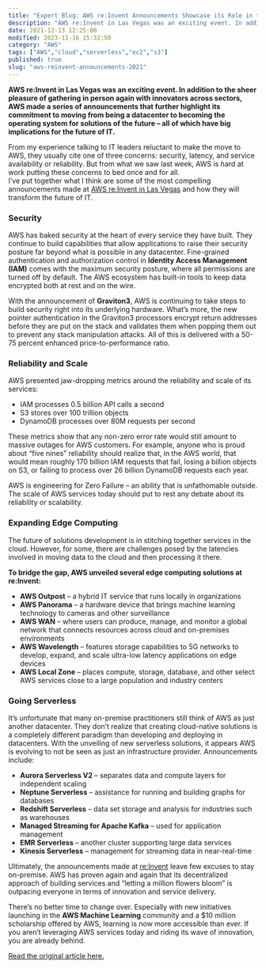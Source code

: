 ```yaml
---
title: "Expert Blog: AWS re:Invent Announcements Showcase its Role in the Future of IT"
description: "AWS re:Invent in Las Vegas was an exciting event. In addition to the sheer pleasure of gathering in person again with innovators across sectors, AWS made a seri..."
date: 2021-12-13 12:25:00
modified: 2023-11-16 15:32:50
category: "AWS"
tags: ["AWS","cloud","serverless","ec2","s3"]
published: true
slug: "aws-reinvent-announcements-2021"
---
```


**AWS re:Invent in Las Vegas was an exciting event. In addition to the sheer pleasure of gathering in person again with innovators across sectors, AWS made a series of announcements that further highlight its commitment to moving from being a datacenter to becoming the operating system for solutions of the future – all of which have big implications for the future of IT.**

From my experience talking to IT leaders reluctant to make the move to AWS, they usually cite one of three concerns: security, latency, and service availability or reliability. But from what we saw last week, AWS is hard at work putting these concerns to bed once and for all.  
I’ve put together what I think are some of the most compelling announcements made at [AWS re:Invent in Las Vegas](https://hostingjournalist.com/aws-reinvent-new-amazon-ec2-instances-private-5g-services-and-more/) and how they will transform the future of IT.

### Security

AWS has baked security at the heart of every service they have built. They continue to build capabilities that allow applications to raise their security posture far beyond what is possible in any datacenter. Fine-grained authentication and authorization control in **Identity Access Management (IAM)** comes with the maximum security posture, where all permissions are turned off by default. The AWS ecosystem has built-in tools to keep data encrypted both at rest and on the wire.

With the announcement of **Graviton3**, AWS is continuing to take steps to build security right into its underlying hardware. What’s more, the new pointer authentication in the Graviton3 processors encrypt return addresses before they are put on the stack and validates them when popping them out to prevent any stack manipulation attacks. All of this is delivered with a 50-75 percent enhanced price-to-performance ratio.

### Reliability and Scale

AWS presented jaw-dropping metrics around the reliability and scale of its services:

-   IAM processes 0.5 billion API calls a second
-   S3 stores over 100 trillion objects
-   DynamoDB processes over 80M requests per second

These metrics show that any non-zero error rate would still amount to massive outages for AWS customers. For example, anyone who is proud about “five nines” reliability should realize that, in the AWS world, that would mean roughly 170 billion IAM requests that fail, losing a billion objects on S3, or failing to process over 26 billion DynamoDB requests each year.

AWS is engineering for Zero Failure – an ability that is unfathomable outside. The scale of AWS services today should put to rest any debate about its reliability or scalability.

### Expanding Edge Computing

The future of solutions development is in stitching together services in the cloud. However, for some, there are challenges posed by the latencies involved in moving data to the cloud and then processing it there.

**To bridge the gap, AWS unveiled several edge computing solutions at re:Invent:**

-   **AWS Outpost** – a hybrid IT service that runs locally in organizations
-   **AWS Panorama** – a hardware device that brings machine learning technology to cameras and other surveillance
-   **AWS WAN** – where users can produce, manage, and monitor a global network that connects resources across cloud and on-premises environments
-   **AWS Wavelength** – features storage capabilities to 5G networks to develop, expand, and scale ultra-low latency applications on edge devices
-   **AWS Local Zone** – places compute, storage, database, and other select AWS services close to a large population and industry centers

### Going Serverless

It’s unfortunate that many on-premise practitioners still think of AWS as just another datacenter. They don’t realize that creating cloud-native solutions is a completely different paradigm than developing and deploying in datacenters. With the unveiling of new serverless solutions, it appears AWS is evolving to not be seen as just an infrastructure provider. Announcements include:

-   **Aurora Serverless V2** – separates data and compute layers for independent scaling
-   **Neptune Serverless** – assistance for running and building graphs for databases
-   **Redshift Serverless** – data set storage and analysis for industries such as warehouses
-   **Managed Streaming for Apache Kafka** – used for application management
-   **EMR Serverless** – another cluster supporting large data services
-   **Kinesis Serverless** – management for streaming data in near-real-time

Ultimately, the announcements made at [re:Invent](https://reinvent.awsevents.com/) leave few excuses to stay on-premise. AWS has proven again and again that its decentralized approach of building services and “letting a million flowers bloom” is outpacing everyone in terms of innovation and service delivery.

There’s no better time to change over. Especially with new initiatives launching in the **AWS Machine Learning** community and a $10 million scholarship offered by AWS, learning is now more accessible than ever. If you aren’t leveraging AWS services today and riding its wave of innovation, you are already behind.

[Read the original article here.](https://hostingjournalist.com/expert-blog-aws-reinvent-announcements-showcase-its-role-in-the-future-of-it/)
